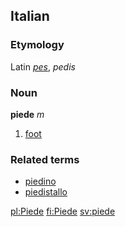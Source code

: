 ==Italian==
===Etymology===
Latin ''[[pes]]'', ''pedis''
===Noun===
'''piede''' ''m''

# [[foot]]

===Related terms===
*[[piedino]]
*[[piedistallo]]

[[pl:Piede]]
[[fi:Piede]]
[[sv:piede]]
